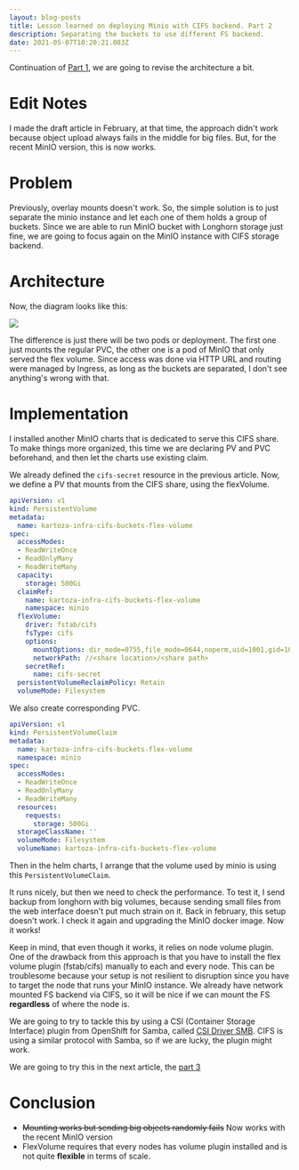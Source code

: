 ```yaml
---
layout: blog-posts
title: Lesson learned on deploying Minio with CIFS backend. Part 2
description: Separating the buckets to use different FS backend.
date: 2021-05-07T10:20:21.083Z
---
```

Continuation of [Part 1](2021--05--07--10--lesson-learned-on-deploying-minio-with-cifs-backend-part-1), we are going to revise the architecture a bit.

# Edit Notes

I made the draft article in February, at that time, the approach didn't work because object upload always fails in the middle for big files.
But, for the recent MinIO version, this is now works.

# Problem

Previously, overlay mounts doesn't work. So, the simple solution is to just separate the minio instance and let each one of them holds a group of buckets.
 Since we are able to run MinIO bucket with Longhorn storage just fine, we are going to focus again on the MinIO instance with CIFS storage backend.

# Architecture

Now, the diagram looks like this:

![](/images/uploads/backup-architecture.part-2.png)

The difference is just there will be two pods or deployment.
The first one just mounts the regular PVC, the other one is a pod of MinIO that only served the flex volume.
Since access was done via HTTP URL and routing were managed by Ingress, as long as the buckets are separated, I don't see anything's wrong with that.

# Implementation

I installed another MinIO charts that is dedicated to serve this CIFS share. To make things more organized, this time we are declaring PV and PVC 
beforehand, and then let the charts use existing claim.

We already defined the `cifs-secret` resource in the previous article. Now, we define a PV that mounts from the CIFS share, using the flexVolume.

```yaml
apiVersion: v1
kind: PersistentVolume
metadata:
  name: kartoza-infra-cifs-buckets-flex-volume
spec:
  accessModes:
  - ReadWriteOnce
  - ReadOnlyMany
  - ReadWriteMany
  capacity:
    storage: 500Gi
  claimRef:
    name: kartoza-infra-cifs-buckets-flex-volume
    namespace: minio
  flexVolume:
    driver: fstab/cifs
    fsType: cifs
    options:
      mountOptions: dir_mode=0755,file_mode=0644,noperm,uid=1001,gid=1001
      networkPath: //<share location>/<share path>
    secretRef:
      name: cifs-secret
  persistentVolumeReclaimPolicy: Retain
  volumeMode: Filesystem
```

We also create corresponding PVC.

```yaml
apiVersion: v1
kind: PersistentVolumeClaim
metadata:
  name: kartoza-infra-cifs-buckets-flex-volume
  namespace: minio
spec:
  accessModes:
  - ReadWriteOnce
  - ReadOnlyMany
  - ReadWriteMany
  resources:
    requests:
      storage: 500Gi
  storageClassName: ''
  volumeMode: Filesystem
  volumeName: kartoza-infra-cifs-buckets-flex-volume
```

Then in the helm charts, I arrange that the volume used by minio is using this `PersistentVolumeClaim`.

It runs nicely, but then we need to check the performance. To test it, I send backup from longhorn with big volumes, because sending small files 
from the web interface doesn't put much strain on it. Back in february, this setup doesn't work. I check it again and upgrading the MinIO docker image.
Now it works!

Keep in mind, that even though it works, it relies on node volume plugin. One of the drawback from this approach is that you have to install the 
flex volume plugin (fstab/cifs) manually to each and every node. This can be troublesome because your setup is not resilient to disruption
since you have to target the node that runs your MinIO instance. We already have network mounted FS backend via CIFS, so it will be nice if we 
can mount the FS **regardless** of where the node is. 

We are going to try to tackle this by using a CSI (Container Storage Interface) plugin from OpenShift for Samba, called [CSI Driver SMB](https://github.com/kubernetes-csi/csi-driver-smb).
CIFS is using a similar protocol with Samba, so if we are lucky, the plugin might work.

We are going to try this in the next article, the [part 3](soft-dev/2021--05--07--10--lesson-learned-on-deploying-minio-with-cifs-backend-part-3/)

# Conclusion

 - ~~Mounting works but sending big objects randomly fails~~ Now works with the recent MinIO version
 - FlexVolume requires that every nodes has volume plugin installed and is not quite **flexible** in terms of scale.
